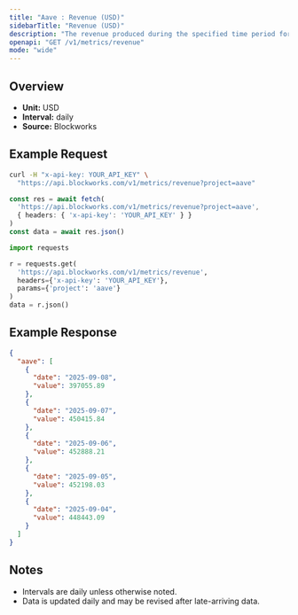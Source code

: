 ```yaml
---
title: "Aave : Revenue (USD)"
sidebarTitle: "Revenue (USD)"
description: "The revenue produced during the specified time period for given project."
openapi: "GET /v1/metrics/revenue"
mode: "wide"
---
```


## Overview

- **Unit:** USD
- **Interval:** daily
- **Source:** Blockworks

## Example Request

<CodeGroup>

```bash cURL
curl -H "x-api-key: YOUR_API_KEY" \
  "https://api.blockworks.com/v1/metrics/revenue?project=aave"
```

```typescript TypeScript
const res = await fetch(
  'https://api.blockworks.com/v1/metrics/revenue?project=aave',
  { headers: { 'x-api-key': 'YOUR_API_KEY' } }
)
const data = await res.json()
```

```python Python
import requests

r = requests.get(
  'https://api.blockworks.com/v1/metrics/revenue',
  headers={'x-api-key': 'YOUR_API_KEY'},
  params={'project': 'aave'}
)
data = r.json()
```

</CodeGroup>

## Example Response

```json
{
  "aave": [
    {
      "date": "2025-09-08",
      "value": 397055.89
    },
    {
      "date": "2025-09-07",
      "value": 450415.84
    },
    {
      "date": "2025-09-06",
      "value": 452888.21
    },
    {
      "date": "2025-09-05",
      "value": 452198.03
    },
    {
      "date": "2025-09-04",
      "value": 448443.09
    }
  ]
}
```

## Notes
- Intervals are daily unless otherwise noted.
- Data is updated daily and may be revised after late-arriving data.
